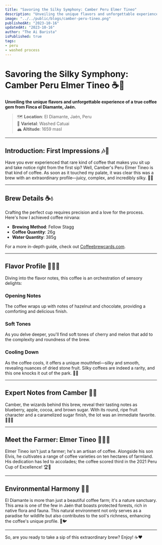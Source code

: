 ```yaml
---
title: "Savoring the Silky Symphony: Camber Peru Elmer Tineo"
description: "Unveiling the unique flavors and unforgettable experience of a true coffee gem from Finca el Diamante, Jaén."
image: "../../public/blogs/camber-peru-tineo.png"
publishedAt: "2023-10-16"
updatedAt: "2023-10-16"
author: "The Ai Barista"
isPublished: true
tags:
- peru
- washed process
---
```



# Savoring the Silky Symphony: Camber Peru Elmer Tineo ☕🌟

**Unveiling the unique flavors and unforgettable experience of a true coffee gem from Finca el Diamante, Jaén.**

> 🗺️ **Location**: El Diamante, Jaén, Peru  
> 🌱 **Varietal**: Washed Catuai  
> 🏔️ **Altitude**: 1659 masl

---

## Introduction: First Impressions 🎶💫

Have you ever experienced that rare kind of coffee that makes you sit up and take notice right from the first sip? Well, Camber's Peru Elmer Tineo is that kind of coffee. As soon as it touched my palate, it was clear this was a brew with an extraordinary profile—juicy, complex, and incredibly silky. 🍒💦

---

## Brew Details ☕💧

Crafting the perfect cup requires precision and a love for the process. Here's how I achieved coffee nirvana:

- **Brewing Method**: Fellow Stagg
- **Coffee Quantity**: 26g
- **Water Quantity**: 385g

For a more in-depth guide, check out [Coffeebrewcards.com](https://www.coffeebrewcards.com).

---

## Flavor Profile 🍫🍒🍈

Diving into the flavor notes, this coffee is an orchestration of sensory delights:

### Opening Notes
The coffee wraps up with notes of hazelnut and chocolate, providing a comforting and delicious finish.

### Soft Tones
As you delve deeper, you'll find soft tones of cherry and melon that add to the complexity and roundness of the brew.

### Cooling Down
As the coffee cools, it offers a unique mouthfeel—silky and smooth, revealing nuances of dried stone fruit. Silky coffees are indeed a rarity, and this one knocks it out of the park. 🎉💥

---

## Expert Notes from Camber 📝✨

Camber, the wizards behind this brew, reveal their tasting notes as blueberry, apple, cocoa, and brown sugar. With its round, ripe fruit character and a caramelized sugar finish, the lot was an immediate favorite. 🍎🍫🍬

---

## Meet the Farmer: Elmer Tineo 🌱👨‍🌾

Elmer Tineo isn't just a farmer; he's an artisan of coffee. Alongside his son Elvis, he cultivates a range of coffee varieties on ten hectares of farmland. His dedication has led to accolades; the coffee scored third in the 2021 Peru Cup of Excellence! 🏆🌟

---

## Environmental Harmony 🌳🦜

El Diamante is more than just a beautiful coffee farm; it's a nature sanctuary. This area is one of the few in Jaén that boasts protected forests, rich in native flora and fauna. This natural environment not only serves as a paradise for wildlife but also contributes to the soil's richness, enhancing the coffee's unique profile. 🌿🐦

---

So, are you ready to take a sip of this extraordinary brew? Enjoy! ☕❤️
